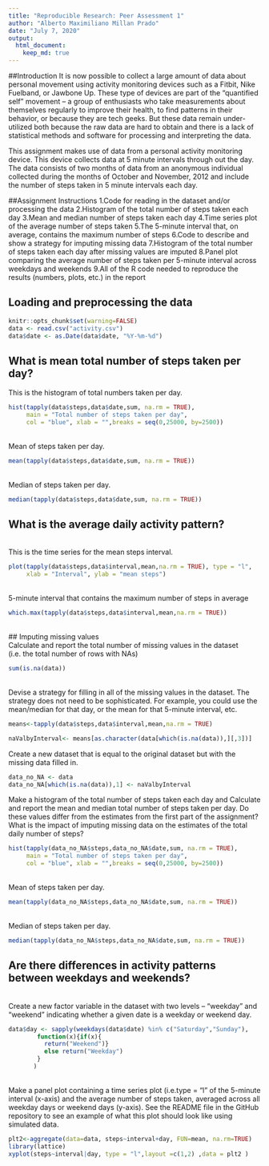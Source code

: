 ```yaml
---
title: "Reproducible Research: Peer Assessment 1"
author: "Alberto Maximiliano Millan Prado"
date: "July 7, 2020"
output: 
  html_document:
    keep_md: true
---
```


##Introduction
It is now possible to collect a large amount of data about personal movement using activity monitoring devices such as a Fitbit, Nike Fuelband, or Jawbone Up. These type of devices are part of the “quantified self” movement – a group of enthusiasts who take measurements about themselves regularly to improve their health, to find patterns in their behavior, or because they are tech geeks. But these data remain under-utilized both because the raw data are hard to obtain and there is a lack of statistical methods and software for processing and interpreting the data.

This assignment makes use of data from a personal activity monitoring device. This device collects data at 5 minute intervals through out the day. The data consists of two months of data from an anonymous individual collected during the months of October and November, 2012 and include the number of steps taken in 5 minute intervals each day.

##Assignment Instructions
1.Code for reading in the dataset and/or processing the data
2.Histogram of the total number of steps taken each day
3.Mean and median number of steps taken each day
4.Time series plot of the average number of steps taken
5.The 5-minute interval that, on average, contains the maximum number of steps
6.Code to describe and show a strategy for imputing missing data
7.Histogram of the total number of steps taken each day after missing values are imputed
8.Panel plot comparing the average number of steps taken per 5-minute interval across weekdays and weekends
9.All of the R code needed to reproduce the results (numbers, plots, etc.) in the report

## Loading and preprocessing the data
```r
knitr::opts_chunk$set(warning=FALSE)
data <- read.csv("activity.csv")
data$date <- as.Date(data$date, "%Y-%m-%d")
```


## What is mean total number of steps taken per day?

This is the histogram of total numbers taken per day.
\
```r
hist(tapply(data$steps,data$date,sum, na.rm = TRUE),
     main = "Total number of steps taken per day", 
     col = "blue", xlab = "",breaks = seq(0,25000, by=2500))
```
\
Mean of steps taken per day.
```r
mean(tapply(data$steps,data$date,sum, na.rm = TRUE))
```
\
Median of steps taken per day.
```r
median(tapply(data$steps,data$date,sum, na.rm = TRUE))
```


## What is the average daily activity pattern?
\
This is the time series for the mean steps interval.
\
```r

plot(tapply(data$steps,data$interval,mean,na.rm = TRUE), type = "l",
     xlab = "Interval", ylab = "mean steps")

```
\
5-minute interval that contains the maximum number of steps in average
```r
which.max(tapply(data$steps,data$interval,mean,na.rm = TRUE))
```
\
## Imputing missing values
\
Calculate and report the total number of missing values in the dataset (i.e. the total number of rows with NAs)
\
```r
sum(is.na(data))
```
\
Devise a strategy for filling in all of the missing values in the dataset. The strategy does not need to be sophisticated. For example, you could use the mean/median for that day, or the mean for that 5-minute interval, etc.
```r
means<-tapply(data$steps,data$interval,mean,na.rm = TRUE)

naValbyInterval<- means[as.character(data[which(is.na(data)),][,3])]
```
Create a new dataset that is equal to the original dataset but with the missing data filled in.

```r
data_no_NA <- data
data_no_NA[which(is.na(data)),1] <- naValbyInterval
```
Make a histogram of the total number of steps taken each day and Calculate and report the mean and median total number of steps taken per day. Do these values differ from the estimates from the first part of the assignment? What is the impact of imputing missing data on the estimates of the total daily number of steps?

```r
hist(tapply(data_no_NA$steps,data_no_NA$date,sum, na.rm = TRUE),
     main = "Total number of steps taken per day", 
     col = "blue", xlab = "",breaks = seq(0,25000, by=2500))
```
\
Mean of steps taken per day.
```r
mean(tapply(data_no_NA$steps,data_no_NA$date,sum, na.rm = TRUE))
```
\
Median of steps taken per day.
```r
median(tapply(data_no_NA$steps,data_no_NA$date,sum, na.rm = TRUE))
```

## Are there differences in activity patterns between weekdays and weekends?
\
Create a new factor variable in the dataset with two levels – “weekday” and “weekend” indicating whether a given date is a weekday or weekend day.
\
```r
data$day <- sapply(weekdays(data$date) %in% c("Saturday","Sunday"), 
        function(x){if(x){
          return("Weekend")}
          else return("Weekday")
        }
       )
```
\
Make a panel plot containing a time series plot (i.e.type = "l" of the 5-minute interval (x-axis) and the average number of steps taken, averaged across all weekday days or weekend days (y-axis). See the README file in the GitHub repository to see an example of what this plot should look like using simulated data.
```r
plt2<-aggregate(data=data, steps~interval+day, FUN=mean, na.rm=TRUE)
library(lattice)
xyplot(steps~interval|day, type = "l",layout =c(1,2) ,data = plt2 )
```
